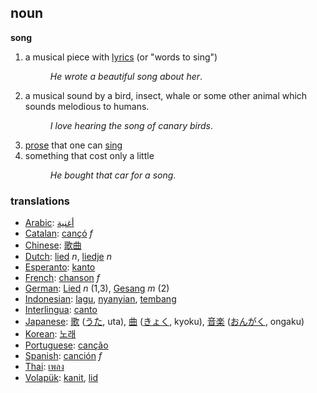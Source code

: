 == noun ==

'''song'''
#a musical piece with [[lyrics]] (or "words to sing")
#:''He wrote a beautiful song about her''.
#a musical sound by a bird, insect, whale or some other animal which sounds melodious to humans.
#:''I love hearing the song of canary birds''.
#[[prose]] that one can [[sing]]
#something that cost only a little
#:''He bought that car for a song''.

=== translations ===
*[[Arabic]]: [[أغنية]]
*[[Catalan]]: [[cançó]] ''f''
*[[Chinese]]: [[歌曲]] 
*[[Dutch]]: [[lied]] ''n'', [[liedje]] ''n''
*[[Esperanto]]: [[kanto]]
*[[French]]: [[chanson]] ''f''
*[[German]]: [[Lied]] ''n'' (1,3), [[Gesang]] ''m'' (2)
*[[Indonesian]]: [[lagu]], [[nyanyi|nyanyian]], [[tembang]]
*[[Interlingua]]: [[canto]]
*[[Japanese]]: [[歌]] ([[うた]], uta), [[曲]] ([[きょく]], kyoku), [[音楽]] ([[おんがく]], ongaku)
*[[Korean]]: [[노래]] 
*[[Portuguese]]: [[canção]]
*[[Spanish]]: [[canción]] ''f''
*[[Thai]]: [[เพลง]]
*[[Volapük]]: [[kanit]], [[lid]]